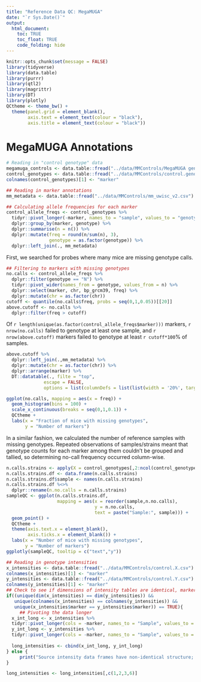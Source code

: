 ```yaml
---
title: "Reference Data QC: MegaMUGA"
date: "`r Sys.Date()`"
output:
  html_document:
    toc: TRUE
    toc_float: TRUE
    code_folding: hide
---
```


```r
knitr::opts_chunk$set(message = FALSE)
library(tidyverse)
library(data.table)
library(purrr)
library(qtl2)
library(magrittr)
library(DT)
library(plotly)
QCtheme <- theme_bw() + 
  theme(panel.grid = element_blank(),
        axis.text = element_text(colour = "black"),
        axis.title = element_text(colour = "black"))
```

# MegaMUGA Annotations

```r
# Reading in "control genotype" data
megamuga_controls <- data.table::fread("../data/MMControls/MegaMUGA genotypes CONTROLS.csv")
control_genotypes <- data.table::fread("../data/MMControls/control.genotypes.csv")
colnames(control_genotypes)[1] <- "marker"

## Reading in marker annotations
mm_metadata <- data.table::fread("../data/MMControls/mm_uwisc_v2.csv")

## Calculating allele frequencies for each marker
control_allele_freqs <- control_genotypes %>%
  tidyr::pivot_longer(-marker, names_to = "sample", values_to = "genotype") %>%
  dplyr::group_by(marker, genotype) %>%
  dplyr::summarise(n = n()) %>%
  dplyr::mutate(freq = round(n/sum(n), 3),
                genotype = as.factor(genotype)) %>%
  dplyr::left_join(., mm_metadata)
```  

First, we searched for probes where many mice are missing genotype calls.

```r
## Filtering to markers with missing genotypes
no.calls <- control_allele_freqs %>%
  dplyr::filter(genotype == "N") %>%
  tidyr::pivot_wider(names_from = genotype, values_from = n) %>%
  dplyr::select(marker, chr, bp_grcm39, freq) %>%
  dplyr::mutate(chr = as.factor(chr))
cutoff <- quantile(no.calls$freq, probs = seq(0,1,0.05))[[20]]
above.cutoff <- no.calls %>%
  dplyr::filter(freq > cutoff)
```

Of `r length(unique(as.factor(control_allele_freqs$marker)))` markers, `r nrow(no.calls)` failed to genotype at least one sample, and `r nrow(above.cutoff)` markers failed to genotype at least `r cutoff*100`% of samples.

```r

above.cutoff %>%
  dplyr::left_join(.,mm_metadata) %>%
  dplyr::mutate(chr = as.factor(chr)) %>%
  dplyr::arrange(marker) %>%
  DT::datatable(., filte = "top", 
              escape = FALSE, 
              options = list(columnDefs = list(list(width = '20%', targets = c(8)))))

ggplot(no.calls, mapping = aes(x = freq)) + 
  geom_histogram(bins = 100) +
  scale_x_continuous(breaks = seq(0,1,0.1)) + 
  QCtheme + 
  labs(x = "Fraction of mice with missing genotypes",
       y = "Number of markers")
```

In a similar fashion, we calculated the number of reference samples with missing genotypes. Repeated observations of samples/strains meant that genotype counts for each marker among them couldn't be grouped and tallied, so determining no-call frequency occurred column-wise.

```r
n.calls.strains <- apply(X = control_genotypes[,2:ncol(control_genotypes)], MARGIN = 2, function(x) table(x)[5])
n.calls.strains.df <- data.frame(n.calls.strains)
n.calls.strains.df$sample <- names(n.calls.strains)
n.calls.strains.df %<>%
  dplyr::rename(n.no.calls = n.calls.strains)
sampleQC <- ggplot(n.calls.strains.df, 
                   mapping = aes(x = reorder(sample,n.no.calls), 
                                 y = n.no.calls,
                                 text = paste("Sample:", sample))) + 
  geom_point() +
  QCtheme + 
  theme(axis.text.x = element_blank(),
        axis.ticks.x = element_blank()) +
  labs(x = "Number of mice with missing genotypes",
       y = "Number of markers")
ggplotly(sampleQC, tooltip = c("text","y"))
```

```r
## Reading in genotype intensities
x_intensities <- data.table::fread("../data/MMControls/control.X.csv")
colnames(x_intensities)[1] <- "marker"
y_intensities <- data.table::fread("../data/MMControls/control.Y.csv")
colnames(y_intensities)[1] <- "marker"
## Check to see if dimensions of intensity tables are identical, marker orders identical, and sample orders identical
if((unique(dim(x_intensities) == dim(y_intensities)) && 
   unique(colnames(x_intensities) == colnames(y_intensities)) &&
   unique(x_intensities$marker == y_intensities$marker)) == TRUE){
     ## Pivoting the data longer
  x_int_long <- x_intensities %>%
  tidyr::pivot_longer(cols = -marker, names_to = "Sample", values_to = "x_int")
  y_int_long <- y_intensities %>%
  tidyr::pivot_longer(cols = -marker, names_to = "Sample", values_to = "y_int")
  
  long_intensities <- cbind(x_int_long, y_int_long)
} else {
     print("Source intensity data frames have non-identical structure; exiting")
}

long_intensities <- long_intensities[,c(1,2,3,6)]
```

<!-- Are all markers from sample genotypes in the intensity files and vice versa? -->

<!-- ```{r eval=FALSE, include=FALSE} -->
<!-- summary(unique(control_genotypes$marker) %in% unique(long_intensities$marker)) -->
<!-- summary(unique(long_intensities$marker) %in% unique(control_genotypes$marker)) -->
<!-- ``` -->

<!-- We then created a nested data frame for each marker, joining intensities with re-analyzed marker annotations from Belinda Cornes, Dan Gatti, and Karl Broman. -->

<!-- ```{r eval=FALSE, include=FALSE} -->
<!-- ## Joining the indices and two data sources and creating a nested data frame -->
<!-- int_meta <- long_intensities %>% -->
<!--   dplyr::left_join(.,mm_metadata) -->

<!-- nest_int_meta <- int_meta %>% -->
<!--   dplyr::group_by(marker) %>% -->
<!--   tidyr::nest() -->
<!-- ``` -->

<!-- Here is an example plot of the probe intensities for a random marker. -->

<!-- ```{r eval=FALSE, include=FALSE} -->
<!-- marker_index = sample(seq(1:length(nest_int_meta$data)),  -->
<!--                       1,  -->
<!--                       replace = F) -->

<!-- nest_int_meta$data[[marker_index]] %>% -->
<!--   ggplot(., mapping = aes(x = x_int, y = y_int)) +  -->
<!--   theme_bw() +  -->
<!--   geom_point(alpha = 0.2) +  -->
<!--   theme(panel.grid = element_blank()) -->
<!-- ``` -->

<!-- We expect control genotypes to be indicative of x- and y-intensities for each probe for each sample. We've nested the control genotypes so that a QC function can be applied across markers. -->

<!-- ```{r eval=FALSE, include=FALSE} -->
<!-- ## Nesting control genotypes -->
<!-- control_genos_nested <- control_genotypes %>% -->
<!--   tidyr::pivot_longer(-marker, names_to = "sample", values_to = "genotype") %>% -->
<!--   dplyr::group_by(marker) %>% -->
<!--   tidyr::nest() -->
<!-- ``` -->

<!-- Are the control genotype nested data frames in the same order as the nested intensity data frames? -->

<!-- ```{r eval=FALSE, include=FALSE} -->
<!-- summary(control_genos_nested$marker == nest_int_meta$marker) -->
<!-- ``` -->

<!-- We wanted to know whether probe intensities were informative of called genotypes. As a first attempt to cross-validate these calls, we performed k-means clustering on the x- and y-intensities...but the variance explained by clusters does not always converge to a global maximum i.e. -->

<!-- ```{r eval=FALSE, include=FALSE} -->
<!-- marker_index = 4800 -->
<!-- summary(control_genos_nested$data[[marker_index]]$sample == nest_int_meta$data[[marker_index]]$Sample) -->
<!-- ints_genos <- cbind(nest_int_meta$data[[marker_index]], control_genos_nested$data[[marker_index]]) -->
<!-- marker_kmeans <- function(ints, reps = 50){ -->
<!--   clusters <- list() -->
<!--   VEs <- list() -->
<!--   for(i in 1:reps){ -->
<!--     k <- kmeans(x = ints %>% dplyr::select(x_int, y_int),  -->
<!--                 centers = 3,  -->
<!--                 iter.max = 20) -->
<!--     clustered.calls <-ints %>%  -->
<!--       dplyr::select(sample, x_int, y_int, genotype) %>% -->
<!--       dplyr::mutate(clust = k$cluster) -->

<!--     clusters[[i]] <- clustered.calls %>% -->
<!--       dplyr::group_by(genotype, clust) %>% -->
<!--       dplyr::count() -->

<!--     VEs[[i]] <- k$betweenss/k$totss -->
<!--   } -->
<!--   return(list(clusters, VEs)) -->
<!-- } -->


<!-- test <- marker_kmeans(ints = ints_genos) -->



<!-- # kmeans_xints_genos <- kmeans(ints_genos$x_int, centers = length(unique(ints_genos$genotype))) -->
<!-- # cluster_xints_VE <- kmeans_xints_genos$betweenss/kmeans_xints_genos$totss -->
<!-- #  -->
<!-- # kmeans_yints_genos <- kmeans(ints_genos$y_int, centers = length(unique(ints_genos$genotype))) -->
<!-- # cluster_yints_VE <- kmeans_yints_genos$betweenss/kmeans_yints_genos$totss -->
<!-- #  -->
<!-- # clustered_ints_genos <- ints_genos %>% -->
<!-- #   dplyr::mutate(xclust = as.factor(kmeans_xints_genos$cluster), -->
<!-- #                 yclust = as.factor(kmeans_yints_genos$cluster)) %>% -->
<!-- #   dplyr::mutate(clust = paste(xclust, yclust, sep = "_")) -->

<!-- ## Traditional genotype scatter -->
<!-- clustered_ints_genos  -->
<!--   ggplot(., mapping = aes(x = x_int, y = y_int, colour = as.factor(genotype))) +  -->
<!--   theme_bw() +  -->
<!--   geom_point(alpha = 0.2) +  -->
<!--   theme(panel.grid = element_blank()) -->

<!-- ## kmeans cluster scatter using paired x and y intensities -->
<!-- clustered_ints_genos%>% -->
<!--   ggplot(., mapping = aes(x = x_int, y = y_int, colour = clust)) +  -->
<!--   theme_bw() +  -->
<!--   geom_point(alpha = 0.2) +  -->
<!--   theme(panel.grid = element_blank()) -->


<!-- table(clustered_ints_genos$genotype, clustered_ints_genos$clust) -->



<!-- ``` -->
